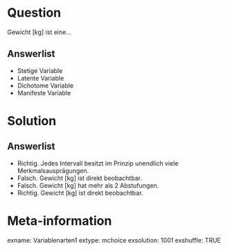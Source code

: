 Question
========
Gewicht [kg] ist eine...

Answerlist
----------
* Stetige Variable
* Latente Variable
* Dichotome Variable
* Manifeste Variable


Solution
========

Answerlist
----------
* Richtig. Jedes Intervall besitzt im Prinzip unendlich viele Merkmalsausprägungen.
* Falsch. Gewicht [kg] ist direkt beobachtbar.
* Falsch. Gewicht [kg] hat mehr als 2 Abstufungen.
* Richtig. Gewicht [kg] ist direkt beobachtbar.


Meta-information
================
exname: Variablenarten1
extype: mchoice 
exsolution: 1001
exshuffle: TRUE